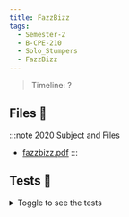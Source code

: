 ```yaml
---
title: FazzBizz
tags:
  - Semester-2
  - B-CPE-210
  - Solo_Stumpers
  - FazzBizz
---
```

> Timeline: ?


## Files 📂

:::note 2020 Subject and Files
- [fazzbizz.pdf](https://github.com/Studio-17/Epitech-Subjects/raw/main/Semester-2/B-CPE-210/Solo_Stumpers/FazzBizz/fazzbizz.pdf)
:::

## Tests 🤖
<details>
  <summary>Toggle to see the tests</summary>
  <div>
Yo
  </div>
</details>

